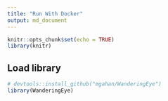 ```yaml
---
title: "Run With Docker"
output: md_document
---
```


```r
knitr::opts_chunk$set(echo = TRUE)
library(knitr)
```

## Load library

```r
# devtools::install_github("mgahan/WanderingEye")
library(WanderingEye)
```

